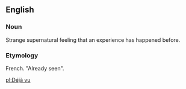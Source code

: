 ==English==
===Noun===
Strange supernatural feeling that an experience has happened before.


===Etymology===
French. "Already seen".

[[pl:Déjà vu]]